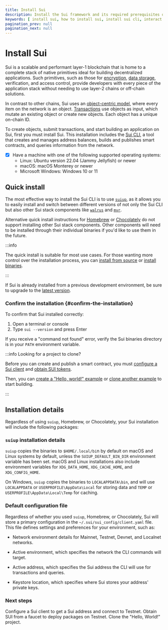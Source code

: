 ```yaml
---
title: Install Sui
description: Install the Sui framework and its required prerequisites on your system.
keywords: [ install sui, how to install sui, install sui cli, interact with sui networks, connect to sui networks, sui command line interface ]
pagination_prev: null
pagination_next: null
---
```


# Install Sui

Sui is a scalable and performant layer-1 blockchain that is home to a complete stack of native primitives ideal for building decentralized applications. Such primitives, such as those for [encryption](https://seal-docs.wal.app/UsingSeal/), [data storage](https://docs.wal.app/usage/setup.html), verification, and access control, provide developers with every piece of the application stack without needing to use layer-2 chains or off-chain solutions. 

In contrast to other chains, Sui uses an [object-centric model](/concepts/object-model.mdx), where every item on the network is an object. [Transactions](/concepts/transactions.mdx) use objects as input, which mutate an existing object or create new objects. Each object has a unique on-chain ID.

To create objects, submit transactions, and start building an application on Sui, first you must install Sui. This installation includes the [Sui CLI](/references/cli.mdx), a tool that creates and manages address balances, builds and publishes smart contracts, and queries information from the network. 

<Tabs className="tabsHeadingCentered--small">
<TabItem value="prereq" label="Prerequisites">

- [x] Have a machine with one of the following supported operating systems:
    - Linux: Ubuntu version 22.04 (Jammy Jellyfish) or newer
    - macOS: macOS Monterey or newer
    - Microsoft Windows: Windows 10 or 11

</TabItem>
</Tabs>

## Quick install 

The most effective way to install the Sui CLI is to use [`suiup`](https://github.com/MystenLabs/suiup), as it allows you to easily install and switch between different versions of not only the Sui CLI but also other Sui stack components like [`walrus`](https://docs.wal.app/usage/setup.html) and [`mvr`](https://github.com/MystenLabs/mvr). 

Alternative quick install instructions for [Homebrew](https://brew.sh/) or [Chocolately](https://chocolatey.org/) do not support installing other Sui stack components. Other components will need to be installed through their individual binaries if you'd like to use them in the future. 

<ImportContent source="quick-install.mdx" mode="snippet" />

:::info

The quick install is suitable for most use cases. For those wanting more control over the installation process, you can [install from source](/guides/developer/getting-started/install-source.mdx) or [install binaries](/guides/developer/getting-started/install-binaries.mdx). 

:::

If Sui is already installed from a previous development environment, be sure to upgrade to the [latest version](/guides/developer/getting-started/install-binaries.mdx).

### Confirm the installation {#confirm-the-installation}

To confirm that Sui installed correctly:

1. Open a terminal or console
2. Type `sui --version` and press Enter

If you receive a "command not found" error, verify the Sui binaries directory is in your `PATH` environment variable.

:::info Looking for a project to clone?

Before you can create and publish a smart contract, you must [configure a Sui client](/guides/developer/getting-started/configure-sui-client.mdx) and [obtain SUI tokens](/guides/developer/getting-started/get-coins.mdx).

Then, you can [create a "Hello, world!" example](/guides/developer/getting-started/hello-world.mdx) or [clone another example](/guides/developer/app-examples.mdx) to start building.

:::

## Installation details 

Regardless of using `suiup`, Homebrew, or Chocolately, your Sui installation will include the following packages:

<ImportContent source="lists/binaries-file-list.mdx" mode="snippet" />

### `suiup` installation details 

`suiup` copies the binaries to `$HOME/.local/bi`n by default on macOS and Linux systems by default, unless the `SUIUP_DEFAULT_BIN_DIR` environment variable has been set. macOS and Linux installations also include environment variables for `XDG_DATA_HOME`, `XDG_CACHE_HOME`, and `XDG_CONFIG_HOME`.

On Windows, `suiup` copies the binaries to `LOCALAPPDATA\bin`, and will use `LOCALAPPDATA` or `USERPROFILE\AppData\Local` for storing data and `TEMP` or `USERPROFILE\AppData\Local\Temp` for caching.

### Default configuration file

Regardless of whether you used `suiup`, Homebrew, or Chocolately, Sui will store a primary configuration in the `~/.sui/sui_config/client.yaml` file. This file defines settings and preferences for your environment, such as:

- Network environment details for Mainnet, Testnet, Devnet, and Localnet networks.

- Active environment, which specifies the network the CLI commands will target.

- Active address, which specifies the Sui address the CLI will use for transactions and queries.

- Keystore location, which specifies where Sui stores your address' private keys.

<div className="next-steps-module">
  <div className="next-steps-header">
    <h3>Next steps</h3>
  </div>
  <div className="next-steps-grid">
    <Card 
      title="Configure a Sui Client" 
      href="/guides/developer/getting-started/configure-sui-client"
    >
      Configure a Sui client to get a Sui address and connect to Testnet.
    </Card>
    <Card 
      title="Get SUI from Faucet" 
      href="/guides/developer/getting-started/get-coins"
    >
      Obtain SUI from a faucet to deploy packages on Testnet.
    </Card>
        <Card 
      title="Hello, World!" 
      href="/guides/developer/getting-started/hello-world"
    >
      Clone the "Hello, World!" project.
    </Card>
  </div>
</div>
